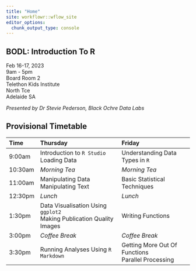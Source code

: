 ```yaml
---
title: "Home"
site: workflowr::wflow_site
editor_options:
  chunk_output_type: console
---
```


## BODL: Introduction To R

Feb 16-17, 2023  
9am - 5pm  
Board Room 2  
Telethon Kids Institute  
North Tce  
Adelaide SA

*Presented by Dr Stevie Pederson, Black Ochre Data Labs*

## Provisional Timetable

| **Time** | **Thursday**                     | **Friday**                    |
|:------ |:---------------------------------- |:----------------------------- |
|9:00am  | Introduction to `R Studio` <br> Loading Data | Understanding Data Types in `R` |
|10:30am | *Morning Tea*                      | *Morning Tea*                   |
|11:00am | Manipulating Data <br> Manipulating Text | Basic Statistical Techniques |
|12:30pm | *Lunch*                            | *Lunch*                         | 
|1:30pm  | Data Visualisation Using `ggplot2` <br> Making Publication Quality Images |  Writing Functions  |
|3:00pm  | *Coffee Break*                     | *Coffee Break*                |
|3:30pm  | Running Analyses Using `R Markdown` | Getting More Out Of Functions <br> Parallel Processing  |
